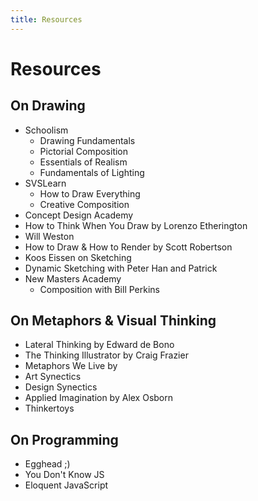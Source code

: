 ```yaml
---
title: Resources
---
```


# Resources

## On Drawing
- Schoolism
    - Drawing Fundamentals
    - Pictorial Composition
    - Essentials of Realism
    - Fundamentals of Lighting
- SVSLearn
    - How to Draw Everything
    - Creative Composition
- Concept Design Academy
- How to Think When You Draw by Lorenzo Etherington
- Will Weston
- How to Draw & How to Render by Scott Robertson
- Koos Eissen on Sketching
- Dynamic Sketching with Peter Han and Patrick
- New Masters Academy
    - Composition with Bill Perkins

## On Metaphors & Visual Thinking
- Lateral Thinking by Edward de Bono
- The Thinking Illustrator by Craig Frazier
- Metaphors We Live by
- Art Synectics
- Design Synectics
- Applied Imagination by Alex Osborn
- Thinkertoys

## On Programming
- Egghead ;)
- You Don't Know JS
- Eloquent JavaScript
